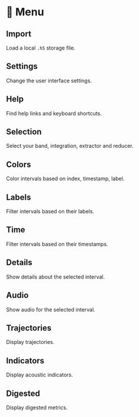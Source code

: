 
# 🧭 Menu

> <VisMenuIcon name="import" />
> <VisMenuIcon name="settings" />
> <VisMenuIcon name="help" />
> <VisMenuIcon name="selection" />
> <VisMenuIcon name="colors" />
> <VisMenuIcon name="labels" />
> <VisMenuIcon name="time" />
> <VisMenuIcon name="details" />
> <VisMenuIcon name="audio" />
> <VisMenuIcon name="trajectories" />
> <VisMenuIcon name="indicators" />
> <VisMenuIcon name="digested" />

## <VisMenuIcon name="import" /> Import

Load a local `.h5` storage file.

## <VisMenuIcon name="settings" /> Settings

Change the user interface settings.

## <VisMenuIcon name="help" /> Help

Find help links and keyboard shortcuts.

## <VisMenuIcon name="selection" /> Selection

Select your band, integration, extractor and reducer.

## <VisMenuIcon name="colors" /> Colors

Color intervals based on index, timestamp, label.

## <VisMenuIcon name="labels" /> Labels

Filter intervals based on their labels.

## <VisMenuIcon name="time" /> Time

Filter intervals based on their timestamps.

## <VisMenuIcon name="details" /> Details

Show details about the selected interval.

## <VisMenuIcon name="audio" /> Audio

Show audio for the selected interval.

## <VisMenuIcon name="trajectories" /> Trajectories

Display trajectories.

## <VisMenuIcon name="indicators" /> Indicators

Display acoustic indicators.

## <VisMenuIcon name="digested" /> Digested

Display digested metrics.
